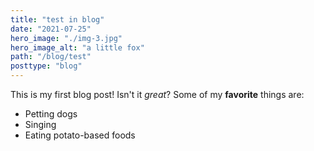 ```yaml
---
title: "test in blog"
date: "2021-07-25"
hero_image: "./img-3.jpg"
hero_image_alt: "a little fox"
path: "/blog/test"
posttype: "blog"
---
```


This is my first blog post! Isn't it _great_?
Some of my **favorite** things are:

- Petting dogs
- Singing
- Eating potato-based foods
